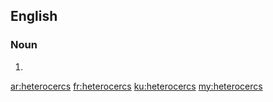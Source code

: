 ==English==

===Noun===
{{head|en|plural}}

# {{plural of|heterocerc|lang=en|nocat=1}}

[[ar:heterocercs]]
[[fr:heterocercs]]
[[ku:heterocercs]]
[[my:heterocercs]]